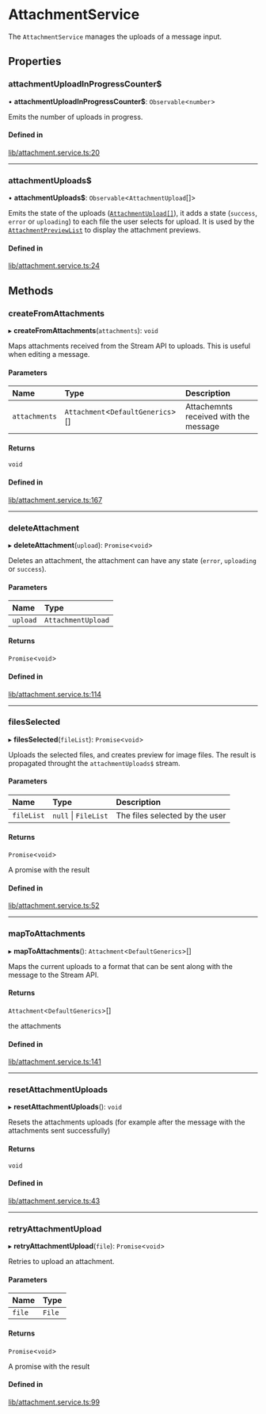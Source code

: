 # AttachmentService

The `AttachmentService` manages the uploads of a message input.

## Properties

### attachmentUploadInProgressCounter$

• **attachmentUploadInProgressCounter$**: `Observable`<`number`\>

Emits the number of uploads in progress.

#### Defined in

[lib/attachment.service.ts:20](https://github.com/GetStream/stream-chat-angular/blob/cbdbdeb/projects/stream-chat-angular/src/lib/attachment.service.ts#L20)

___

### attachmentUploads$

• **attachmentUploads$**: `Observable`<`AttachmentUpload`[]\>

Emits the state of the uploads ([`AttachmentUpload[]`](https://github.com/GetStream/stream-chat-angular/blob/master/projects/stream-chat-angular/src/lib/types.ts)), it adds a state (`success`, `error` or `uploading`) to each file the user selects for upload. It is used by the [`AttachmentPreviewList`](../components/AttachmentPreviewListComponent.mdx) to display the attachment previews.

#### Defined in

[lib/attachment.service.ts:24](https://github.com/GetStream/stream-chat-angular/blob/cbdbdeb/projects/stream-chat-angular/src/lib/attachment.service.ts#L24)

## Methods

### createFromAttachments

▸ **createFromAttachments**(`attachments`): `void`

Maps attachments received from the Stream API to uploads. This is useful when editing a message.

#### Parameters

| Name | Type | Description |
| :------ | :------ | :------ |
| `attachments` | `Attachment`<`DefaultGenerics`\>[] | Attachemnts received with the message |

#### Returns

`void`

#### Defined in

[lib/attachment.service.ts:167](https://github.com/GetStream/stream-chat-angular/blob/cbdbdeb/projects/stream-chat-angular/src/lib/attachment.service.ts#L167)

___

### deleteAttachment

▸ **deleteAttachment**(`upload`): `Promise`<`void`\>

Deletes an attachment, the attachment can have any state (`error`, `uploading` or `success`).

#### Parameters

| Name | Type |
| :------ | :------ |
| `upload` | `AttachmentUpload` |

#### Returns

`Promise`<`void`\>

#### Defined in

[lib/attachment.service.ts:114](https://github.com/GetStream/stream-chat-angular/blob/cbdbdeb/projects/stream-chat-angular/src/lib/attachment.service.ts#L114)

___

### filesSelected

▸ **filesSelected**(`fileList`): `Promise`<`void`\>

Uploads the selected files, and creates preview for image files. The result is propagated throught the `attachmentUploads$` stream.

#### Parameters

| Name | Type | Description |
| :------ | :------ | :------ |
| `fileList` | ``null`` \| `FileList` | The files selected by the user |

#### Returns

`Promise`<`void`\>

A promise with the result

#### Defined in

[lib/attachment.service.ts:52](https://github.com/GetStream/stream-chat-angular/blob/cbdbdeb/projects/stream-chat-angular/src/lib/attachment.service.ts#L52)

___

### mapToAttachments

▸ **mapToAttachments**(): `Attachment`<`DefaultGenerics`\>[]

Maps the current uploads to a format that can be sent along with the message to the Stream API.

#### Returns

`Attachment`<`DefaultGenerics`\>[]

the attachments

#### Defined in

[lib/attachment.service.ts:141](https://github.com/GetStream/stream-chat-angular/blob/cbdbdeb/projects/stream-chat-angular/src/lib/attachment.service.ts#L141)

___

### resetAttachmentUploads

▸ **resetAttachmentUploads**(): `void`

Resets the attachments uploads (for example after the message with the attachments sent successfully)

#### Returns

`void`

#### Defined in

[lib/attachment.service.ts:43](https://github.com/GetStream/stream-chat-angular/blob/cbdbdeb/projects/stream-chat-angular/src/lib/attachment.service.ts#L43)

___

### retryAttachmentUpload

▸ **retryAttachmentUpload**(`file`): `Promise`<`void`\>

Retries to upload an attachment.

#### Parameters

| Name | Type |
| :------ | :------ |
| `file` | `File` |

#### Returns

`Promise`<`void`\>

A promise with the result

#### Defined in

[lib/attachment.service.ts:99](https://github.com/GetStream/stream-chat-angular/blob/cbdbdeb/projects/stream-chat-angular/src/lib/attachment.service.ts#L99)
